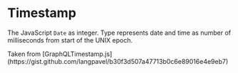 
# Timestamp

The JavaScript `Date` as integer. Type represents date and time as number of milliseconds from start
of the UNIX epoch.

<Callout>
  Taken from
  [GraphQLTimestamp.js](https://gist.github.com/langpavel/b30f3d507a47713b0c6e89016e4e9eb7)
</Callout>
